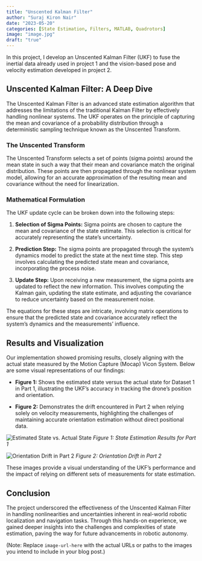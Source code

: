 ```yaml
---
title: "Unscented Kalman Filter"
author: "Suraj Kiron Nair"
date: "2023-05-20"
categories: [State Estimation, Filters, MATLAB, Quadrotors]
image: "image.jpg"
draft: "true"
---
```

In this project, I develop an Unscented Kalman Filter (UKF) to fuse the inertial data already
used in project 1 and the vision-based pose and velocity estimation developed in project 2.

## Unscented Kalman Filter: A Deep Dive

The Unscented Kalman Filter is an advanced state estimation algorithm that addresses the limitations of the traditional Kalman Filter by effectively handling nonlinear systems. The UKF operates on the principle of capturing the mean and covariance of a probability distribution through a deterministic sampling technique known as the Unscented Transform.

### The Unscented Transform

The Unscented Transform selects a set of points (sigma points) around the mean state in such a way that their mean and covariance match the original distribution. These points are then propagated through the nonlinear system model, allowing for an accurate approximation of the resulting mean and covariance without the need for linearization.

### Mathematical Formulation

The UKF update cycle can be broken down into the following steps:

1. **Selection of Sigma Points:** Sigma points are chosen to capture the mean and covariance of the state estimate. This selection is critical for accurately representing the state's uncertainty.

2. **Prediction Step:** The sigma points are propagated through the system's dynamics model to predict the state at the next time step. This step involves calculating the predicted state mean and covariance, incorporating the process noise.

3. **Update Step:** Upon receiving a new measurement, the sigma points are updated to reflect the new information. This involves computing the Kalman gain, updating the state estimate, and adjusting the covariance to reduce uncertainty based on the measurement noise.

The equations for these steps are intricate, involving matrix operations to ensure that the predicted state and covariance accurately reflect the system's dynamics and the measurements' influence.

## Results and Visualization

Our implementation showed promising results, closely aligning with the actual state measured by the Motion Capture (Mocap) Vicon System. Below are some visual representations of our findings:

- **Figure 1:** Shows the estimated state versus the actual state for Dataset 1 in Part 1, illustrating the UKF's accuracy in tracking the drone's position and orientation.

- **Figure 2:** Demonstrates the drift encountered in Part 2 when relying solely on velocity measurements, highlighting the challenges of maintaining accurate orientation estimation without direct positional data.

![Estimated State vs. Actual State](image-url-here) *Figure 1: State Estimation Results for Part 1*

![Orientation Drift in Part 2](image-url-here) *Figure 2: Orientation Drift in Part 2*

These images provide a visual understanding of the UKF's performance and the impact of relying on different sets of measurements for state estimation.

## Conclusion

The project underscored the effectiveness of the Unscented Kalman Filter in handling nonlinearities and uncertainties inherent in real-world robotic localization and navigation tasks. Through this hands-on experience, we gained deeper insights into the challenges and complexities of state estimation, paving the way for future advancements in robotic autonomy.

(Note: Replace `image-url-here` with the actual URLs or paths to the images you intend to include in your blog post.)
